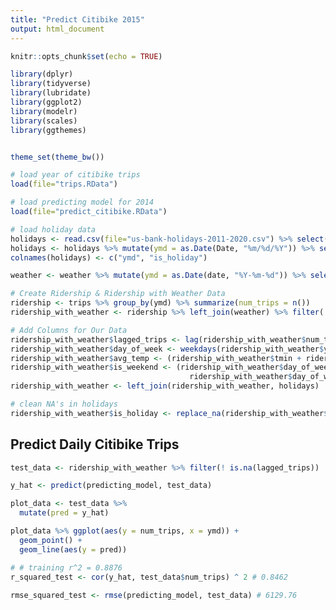 ```yaml
---
title: "Predict Citibike 2015"
output: html_document
---
```


```r
knitr::opts_chunk$set(echo = TRUE)

library(dplyr)
library(tidyverse)
library(lubridate)
library(ggplot2)
library(modelr)
library(scales)
library(ggthemes)


theme_set(theme_bw())

# load year of citibike trips
load(file="trips.RData")

# load predicting model for 2014
load(file="predict_citibike.RData")

# load holiday data
holidays <- read.csv(file="us-bank-holidays-2011-2020.csv") %>% select(Date, Bank.Holiday)
holidays <- holidays %>% mutate(ymd = as.Date(Date, "%m/%d/%Y")) %>% select(ymd, Bank.Holiday)
colnames(holidays) <- c("ymd", "is_holiday")

weather <- weather %>% mutate(ymd = as.Date(date, "%Y-%m-%d")) %>% select(ymd, prcp, snwd, snow, tmax, tmin)

# Create Ridership & Ridership with Weather Data
ridership <- trips %>% group_by(ymd) %>% summarize(num_trips = n())
ridership_with_weather <- ridership %>% left_join(weather) %>% filter(! is.na(tmin))

# Add Columns for Our Data
ridership_with_weather$lagged_trips <- lag(ridership_with_weather$num_trips)
ridership_with_weather$day_of_week <- weekdays(ridership_with_weather$ymd)
ridership_with_weather$avg_temp <- (ridership_with_weather$tmin + ridership_with_weather$tmax) / 2
ridership_with_weather$is_weekend <- (ridership_with_weather$day_of_week == "Saturday" |
                                        ridership_with_weather$day_of_week == "Sunday")
ridership_with_weather <- left_join(ridership_with_weather, holidays)

# clean NA's in holidays
ridership_with_weather$is_holiday <- replace_na(ridership_with_weather$is_holiday, FALSE)
```

## Predict Daily Citibike Trips


```r

test_data <- ridership_with_weather %>% filter(! is.na(lagged_trips))

y_hat <- predict(predicting_model, test_data)

plot_data <- test_data %>%
  mutate(pred = y_hat)

plot_data %>% ggplot(aes(y = num_trips, x = ymd)) +
  geom_point() +
  geom_line(aes(y = pred))

# # training r^2 = 0.8876
r_squared_test <- cor(y_hat, test_data$num_trips) ^ 2 # 0.8462
 
rmse_squared_test <- rmse(predicting_model, test_data) # 6129.76
```